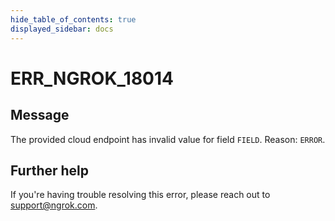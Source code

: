 ```yaml
---
hide_table_of_contents: true
displayed_sidebar: docs
---
```



# ERR_NGROK_18014

## Message

The provided cloud endpoint has invalid value for field `FIELD`. Reason:
`ERROR`.

<ErrorDetails error="err_ngrok_18014" />

## Further help

If you're having trouble resolving this error, please reach out to [support@ngrok.com](mailto:support@ngrok.com?subject=Help%20with%20ERR_NGROK_18014).
